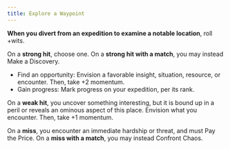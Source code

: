 ```yaml
---
title: Explore a Waypoint
---
```


**When you divert from an expedition to examine a notable location**, roll +wits.

On a **strong hit**, choose one. On a **strong hit with a match**, you may instead <RouterLink to='/moves/exploration/make_a_discovery'>Make a Discovery</RouterLink>.

- Find an opportunity: Envision a favorable insight, situation, resource, or encounter. Then, take +2 momentum.
- Gain progress: Mark progress on your expedition, per its rank.

On a **weak hit**, you uncover something interesting, but it is bound up in a peril or reveals an ominous aspect of this place. Envision what you encounter. Then, take +1 momentum.

On a **miss**, you encounter an immediate hardship or threat, and must <RouterLink to='/moves/fate/pay_the_price'>Pay the Price</RouterLink>. On a **miss with a match**, you may instead <RouterLink to='/moves/exploration/confront_chaos'>Confront Chaos</RouterLink>.
